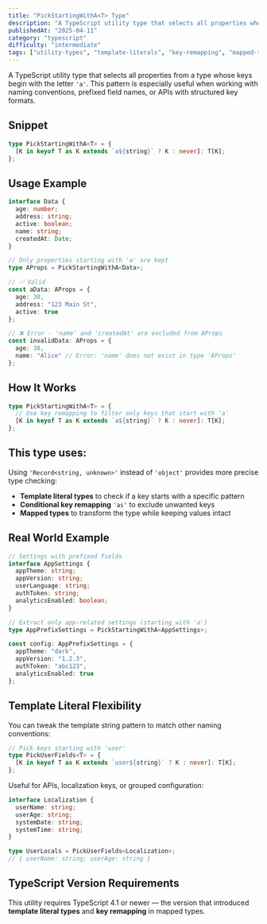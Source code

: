 ```yaml
---
title: "PickStartingWithA<T> Type"
description: "A TypeScript utility type that selects all properties whose keys start with the letter 'a'"
publishedAt: "2025-04-11"
category: "typescript"
difficulty: "intermediate"
tags: ["utility-types", "template-literals", "key-remapping", "mapped-types"]
---
```


A TypeScript utility type that selects all properties from a type whose keys begin with the letter `'a'`. This pattern is especially useful when working with naming conventions, prefixed field names, or APIs with structured key formats.

## Snippet

```ts
type PickStartingWithA<T> = {
  [K in keyof T as K extends `a${string}` ? K : never]: T[K]; 
};
```

## Usage Example

```ts
interface Data {
  age: number;
  address: string;
  active: boolean;
  name: string;
  createdAt: Date;
}

// Only properties starting with 'a' are kept
type AProps = PickStartingWithA<Data>;

// ✅ Valid
const aData: AProps = {
  age: 30,
  address: "123 Main St",
  active: true
};

// ❌ Error - 'name' and 'createdAt' are excluded from AProps
const invalidData: AProps = {
  age: 30,
  name: "Alice" // Error: 'name' does not exist in type 'AProps'
};

```

## How It Works

```ts
type PickStartingWithA<T> = {
  // Use key remapping to filter only keys that start with 'a'
  [K in keyof T as K extends `a${string}` ? K : never]: T[K];
};
```

## This type uses:

Using `'Record<string, unknown>'` instead of `'object'` provides more precise type checking:

- **Template literal types** to check if a key starts with a specific pattern
- **Conditional key remapping** `'as'` to exclude unwanted keys
- **Mapped types** to transform the type while keeping values intact

## Real World Example

```ts
// Settings with prefixed fields
interface AppSettings {
  appTheme: string;
  appVersion: string;
  userLanguage: string;
  authToken: string;
  analyticsEnabled: boolean;
}

// Extract only app-related settings (starting with 'a')
type AppPrefixSettings = PickStartingWithA<AppSettings>;

const config: AppPrefixSettings = {
  appTheme: "dark",
  appVersion: "1.2.3",
  authToken: "abc123",
  analyticsEnabled: true
};
```

## Template Literal Flexibility

You can tweak the template string pattern to match other naming conventions:

```ts
// Pick keys starting with 'user'
type PickUserFields<T> = {
  [K in keyof T as K extends `user${string}` ? K : never]: T[K];
};
```

Useful for APIs, localization keys, or grouped configuration:

```ts
interface Localization {
  userName: string;
  userAge: string;
  systemDate: string;
  systemTime: string;
}

type UserLocals = PickUserFields<Localization>;
// { userName: string; userAge: string }
```
## TypeScript Version Requirements

This utility requires TypeScript 4.1 or newer — the version that introduced **template literal types** and **key remapping** in mapped types.